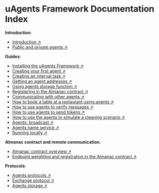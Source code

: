 # uAgents Framework Documentation Index

**Introduction**:

- [Introduction ↗️]()
- [Public and private agents ↗️](/guides/agents/getting-started/whats-an-agent)

**Guides**:

- [Installing the uAgents Framework ↗️](/guides/agents/installing-uagent)
- [Creating your first agent ↗️](/guides/agents/create-a-uagent)
- [Creating an interval task ↗️](/guides/agents/interval-task)
- [Getting an agent addresses ↗️](/guides/agents/getting-uagent-address)
- [Using agents storage function ↗️](/guides/agents/storage-function)
- [Registering in the Almanac contract ↗️](/guides/agents/register-in-almanac)
- [Communicating with other agents ↗️](/guides/agents/communicating-with-other-agents)
- [How to book a table at a restaurant using agents ↗️](/guides/agents/booking-demo)
- [How to use agents to verify messages ↗️](/guides/agents/message-verification)
- [How to use agents to send tokens ↗️](/guides/agents/send-tokens)
- [How to use the agents to simulate a cleaning scenario ↗️](/examples/agents-cleaning-demo)
- [Agents: broadcast ↗️](/guides/agents/broadcast)
- [Agents name service ↗️](/examples/name-service)
- [Running locally ↗️](/guides/agents/running-locally)

**Almanac contract and remote communication**:

- [Almanac contract overview ↗️](/references/contracts/uagents-almanac/almanac-overview)
- [Endpoint weighting and registration in the Almanac contract ↗️](/references/contracts/uagents-almanac/endpoints)

**Protocols**:

- [Agents protocols ↗️](/references/uagents/uagents-protocols/agent-protocols)
- [Exchange protocol ↗️](/references/uagents/uagents-protocols/exchange-protocol)
- [Agents storage ↗️](/references/uagents/uagents-protocols/storage)
